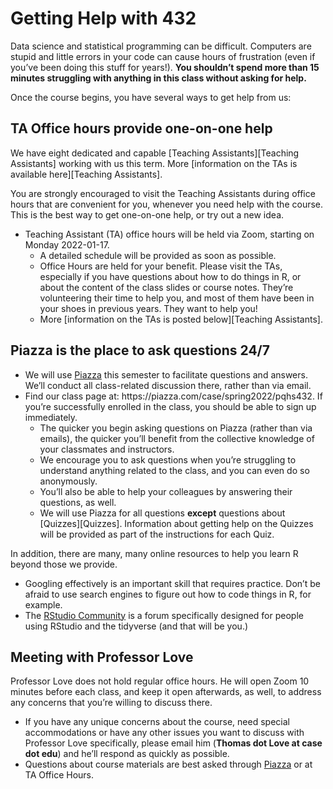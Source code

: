 # Getting Help with 432

Data science and statistical programming can be difficult. Computers are stupid and little errors in your code can cause hours of frustration (even if you've been doing this stuff for years!). **You shouldn't spend more than 15 minutes struggling with anything in this class without asking for help.**

Once the course begins, you have several ways to get help from us:

## TA Office hours provide one-on-one help

We have eight dedicated and capable [Teaching Assistants][Teaching Assistants] working with us this term. More [information on the TAs is available here][Teaching Assistants].

You are strongly encouraged to visit the Teaching Assistants during office hours that are convenient for you, whenever you need help with the course. This is the best way to get one-on-one help, or try out a new idea.

- Teaching Assistant (TA) office hours will be held via Zoom, starting on Monday 2022-01-17. 
  - A detailed schedule will be provided as soon as possible.
  - Office Hours are held for your benefit. Please visit the TAs, especially if you have questions about how to do things in R, or about the content of the class slides or course notes. They're volunteering their time to help you, and most of them have been in your shoes in previous years. They want to help you!
  - More [information on the TAs is posted below][Teaching Assistants].

## Piazza is the place to ask questions 24/7

- We will use [Piazza](https://piazza.com/case/spring2022/pqhs432) this semester to facilitate questions and answers. We'll conduct all class-related discussion there, rather than via email.
- Find our class page at: https://piazza.com/case/spring2022/pqhs432. If you're successfully enrolled in the class, you should be able to sign up immediately.
  - The quicker you begin asking questions on Piazza (rather than via emails), the quicker you'll benefit from the collective knowledge of your classmates and instructors. 
  - We encourage you to ask questions when you're struggling to understand anything related to the class, and you can even do so anonymously.
  - You'll also be able to help your colleagues by answering their questions, as well.
  - We will use Piazza for all questions **except** questions about [Quizzes][Quizzes]. Information about getting help on the Quizzes will be provided as part of the instructions for each Quiz.

In addition, there are many, many online resources to help you learn R beyond those we provide. 

  - Googling effectively is an important skill that requires practice. Don't be afraid to use search engines to figure out how to code things in R, for example.
  - The [RStudio Community](https://community.rstudio.com/) is a forum specifically designed for people using RStudio and the tidyverse (and that will be you.)


## Meeting with Professor Love

Professor Love does not hold regular office hours. He will open Zoom 10 minutes before each class, and keep it open afterwards, as well, to address any concerns that you're willing to discuss there.

- If you have any unique concerns about the course, need special accommodations or have any other issues you want to discuss with Professor Love specifically, please email him (**Thomas dot Love at case dot edu**) and he'll respond as quickly as possible.
- Questions about course materials are best asked through [Piazza](https://piazza.com/case/spring2021/pqhs432) or at TA Office Hours.
